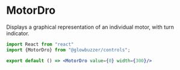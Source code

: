 
# MotorDro

<GithubSourceLink project="gbr" lib="controls" path="dro/MotorDro.tsx"/>

Displays a graphical representation of an individual motor, with turn indicator.

```jsx demo
import React from "react"
import {MotorDro} from "@glowbuzzer/controls";

export default () => <MotorDro value={0} width={300}/>
```
